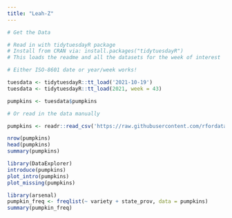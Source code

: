 ```yaml
---
title: "Leah-Z"
---
```


```r
# Get the Data

# Read in with tidytuesdayR package 
# Install from CRAN via: install.packages("tidytuesdayR")
# This loads the readme and all the datasets for the week of interest

# Either ISO-8601 date or year/week works!

tuesdata <- tidytuesdayR::tt_load('2021-10-19')
tuesdata <- tidytuesdayR::tt_load(2021, week = 43)

pumpkins <- tuesdata$pumpkins

# Or read in the data manually

pumpkins <- readr::read_csv('https://raw.githubusercontent.com/rfordatascience/tidytuesday/main/data/2021/2021-10-19/pumpkins.csv')
```

```r
nrow(pumpkins)
head(pumpkins)
summary(pumpkins)
```

```r
library(DataExplorer)
introduce(pumpkins)
plot_intro(pumpkins)
plot_missing(pumpkins)
```

```r
library(arsenal)
pumpkin_freq <- freqlist(~ variety + state_prov, data = pumpkins)
summary(pumpkin_freq)
```

